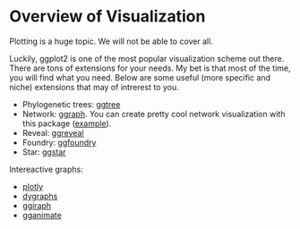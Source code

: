 # Overview of Visualization

Plotting is a huge topic. We will not be able to cover all. 

Luckily, ggplot2 is one of the most popular visualization scheme out there. There are tons of extensions for your needs. My bet is that most of the time, you will find what you need. Below are some useful (more specific and niche) extensions that may of intrerest to you.

- Phylogenetic trees: [ggtree](https://bioconductor.org/packages/release/bioc/html/ggtree.html)
- Network: [ggraph](https://cran.r-project.org/web/packages/ggraph/index.html). You can create pretty cool network visualization with this package ([example](https://www.data-imaginist.com/posts/2024-02-15-ggraph-2-2-0/)).
- Reveal: [ggreveal](https://www.weverthon.com/ggreveal/)
- Foundry: [ggfoundry](https://github.com/cgoo4/ggfoundry/)
- Star: [ggstar](https://github.com/xiangpin/ggstar)


Intereactive graphs:

- [plotly](https://plotly.com/r/)
- [dygraphs](https://rstudio.github.io/dygraphs/)
- [ggiraph](https://davidgohel.github.io/ggiraph/index.html)
- [gganimate](https://gganimate.com/)

<!-- ## More Explanaroty in Graphs

It is generally a good idea to label key points.

Add accesoory lines to highlight relationships. We have used `geom_smooth()` before. It is 

```r
penguins |>
    ggplot(aes(x = bill_length_mm, y = bill_depth_mm)) +
    geom_point() +
    geom_smooth(method = "lm")
``` -->